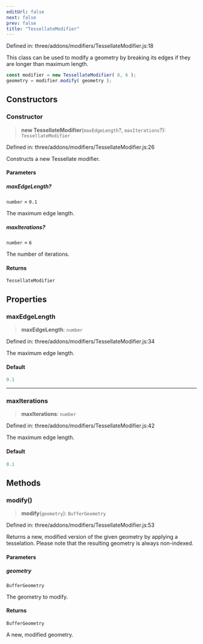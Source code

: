 ```yaml
---
editUrl: false
next: false
prev: false
title: "TessellateModifier"
---
```


Defined in: three/addons/modifiers/TessellateModifier.js:18

This class can be used to modify a geometry by breaking its edges if they
are longer than maximum length.

```js
const modifier = new TessellateModifier( 8, 6 );
geometry = modifier.modify( geometry );
```

## Constructors

### Constructor

> **new TessellateModifier**(`maxEdgeLength`?, `maxIterations`?): `TessellateModifier`

Defined in: three/addons/modifiers/TessellateModifier.js:26

Constructs a new Tessellate modifier.

#### Parameters

##### maxEdgeLength?

`number` = `0.1`

The maximum edge length.

##### maxIterations?

`number` = `6`

The number of iterations.

#### Returns

`TessellateModifier`

## Properties

### maxEdgeLength

> **maxEdgeLength**: `number`

Defined in: three/addons/modifiers/TessellateModifier.js:34

The maximum edge length.

#### Default

```ts
0.1
```

***

### maxIterations

> **maxIterations**: `number`

Defined in: three/addons/modifiers/TessellateModifier.js:42

The maximum edge length.

#### Default

```ts
0.1
```

## Methods

### modify()

> **modify**(`geometry`): `BufferGeometry`

Defined in: three/addons/modifiers/TessellateModifier.js:53

Returns a new, modified version of the given geometry by applying a tesselation.
Please note that the resulting geometry is always non-indexed.

#### Parameters

##### geometry

`BufferGeometry`

The geometry to modify.

#### Returns

`BufferGeometry`

A new, modified geometry.
